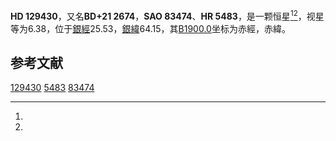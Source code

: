 {{Starbox begin
| name = HD 129430
}}
{{Starbox observe
| epoch = [[J2000.0|J2000.0]]
| constell = {{星座名待查}}<ref name=SIMBAD>{{cite web
 | url=http://simbad.u-strasbg.fr/simbad/sim-id?Ident=HR+5483
 | title=Pulsating variable Star
 | publisher=Centre de Données astronomiques de Strasbourg
 | work=SIMBAD
 | accessdate=2012-07-13
 | archive-date=2016-03-16
 | archive-url=https://web.archive.org/web/20160316194412/http://simbad.u-strasbg.fr/simbad/sim-id?Ident=HR+5483
 | dead-url=no
 }}</ref><ref name=DATA>{{cite web
 | url=http://vizier.u-strasbg.fr/viz-bin/VizieR-5?-out.add=.&-source=5050&-corr=PK=HR&-out.max=9999&HR=5483
 | title=VizieR Detailed Page
 | accessdate=2012-07-13
 | archive-date=2016-03-05
 | archive-url=https://web.archive.org/web/20160305032421/http://vizier.u-strasbg.fr/viz-bin/VizieR-5?-out.add=.&-source=5050&-corr=PK=HR&-out.max=9999&HR=5483
 | dead-url=no
 }}</ref>
| 星官 = 
| ra = {{RA|14|41|54.2}}<ref name=SIMBAD /><ref name=DATA />
| dec = {{DEC|+21|7|25}}<ref name=SIMBAD /><ref name=DATA />
| appmag_v = 6.38<ref name=SIMBAD /><ref name=DATA />
}}
{{Starbox character
| class = G8III-IV<ref name=SIMBAD /><ref name=DATA />
| b-v = <ref name=SIMBAD /><ref name=DATA />
| u-b = <ref name=SIMBAD /><ref name=DATA />
| r-i = <ref name=SIMBAD /><ref name=DATA />
| variable = 
}}
{{Starbox astrometry
| radial_v = 
| prop_mo_ra = -11
| parallax = 
| p_error = 
}}
{{Starbox catalog
| names =BD+21 2674，[[SAO星表|SAO]] 83474，[[HD星表|HD]] 129430，[[HR星表|HR]] 5483}}
{{Starbox reference |Simbad=HR+5483}}
{{Starbox end}}

'''HD 129430'''，又名'''BD+21 2674'''，'''SAO 83474'''、'''HR 5483'''，是一颗恒星<ref name=SIMBAD /><ref name=DATA />，视星等为6.38，位于[[銀道座標系|銀經]]25.53，[[銀道座標系|銀緯]]64.15，其[[B1900.0|B1900.0]]坐标为赤經{{RA|14|37|20.4}}，赤緯{{DEC|+21|64.15|8}}。

== 参考文献 ==
{{reflist}}

{{star-stub}}

[[Category:HD和HDE天體|129430]]
[[Category:HR天體|5483]]
[[Category:SAO天體|83474]]